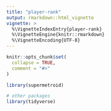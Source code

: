 ```yaml
---
title: "player-rank"
output: rmarkdown::html_vignette
vignette: >
  %\VignetteIndexEntry{player-rank}
  %\VignetteEngine{knitr::rmarkdown}
  %\VignetteEncoding{UTF-8}
---
```


```r
knitr::opts_chunk$set(
  collapse = TRUE,
  comment = "#>"
)
```

```r
library(supermetroid)

# other packages
library(tidyverse)

```


